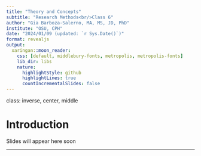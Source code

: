```yaml
---
title: "Theory and Concepts"
subtitle: "Research Methods<br/>Class 6"
author: "Gia Barboza-Salerno, MA, MS, JD, PhD"
institute: "OSU, CPH"
date: "2024/01/09 (updated: `r Sys.Date()`)"
format: revealjs
output:
  xaringan::moon_reader:
    css: [default, middlebury-fonts, metropolis, metropolis-fonts]
    lib_dir: libs
    nature:
      highlightStyle: github
      highlightLines: true
      countIncrementalSlides: false
---
```


class: inverse, center, middle

# Introduction

Slides will appear here soon

---
